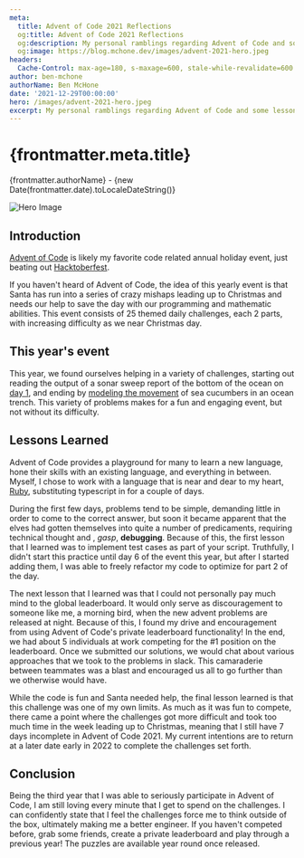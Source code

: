 ```yaml
---
meta:
  title: Advent of Code 2021 Reflections
  og:title: Advent of Code 2021 Reflections
  og:description: My personal ramblings regarding Advent of Code and some lessons learned along the way.
  og:image: https://blog.mchone.dev/images/advent-2021-hero.jpeg
headers:
  Cache-Control: max-age=180, s-maxage=600, stale-while-revalidate=600
author: ben-mchone
authorName: Ben McHone
date: '2021-12-29T00:00:00'
hero: /images/advent-2021-hero.jpeg
excerpt: My personal ramblings regarding Advent of Code and some lessons learned along the way.
---
```


# {frontmatter.meta.title}
{frontmatter.authorName} - {new Date(frontmatter.date).toLocaleDateString()}

<img alt="Hero Image" src={frontmatter.hero} />

## Introduction

[Advent of Code](https://adventofcode.com/2021) is likely my favorite code related annual holiday event, just beating out [Hacktoberfest](https://hacktoberfest.digitalocean.com/). 

If you haven't heard of Advent of Code, the idea of this yearly event is that Santa has run into a series of crazy mishaps leading up to Christmas and needs our help to save the day with our programming and mathematic abilities. This event consists of 25 themed daily challenges, each 2 parts, with increasing difficulty as we near Christmas day.

## This year's event

This year, we found ourselves helping in a variety of challenges, starting out reading the output of a sonar sweep report of the bottom of the ocean on [day 1](https://adventofcode.com/2021/day/1), and ending by [modeling the movement](https://adventofcode.com/2021/day/25) of sea cucumbers in an ocean trench. This variety of problems makes for a fun and engaging event, but not without its difficulty. 

## Lessons Learned

Advent of Code provides a playground for many to learn a new language, hone their skills with an existing language, and everything in between. Myself, I chose to work with a language that is near and dear to my heart, [Ruby](https://www.ruby-lang.org), substituting typescript in for a couple of days. 

During the first few days, problems tend to be simple, demanding little in order to come to the correct answer, but soon it became apparent that the elves had gotten themselves into quite a number of predicaments, requiring technical thought and , _gasp_, **debugging**. Because of this, the first lesson that I learned was to implement test cases as part of your script. Truthfully, I didn't start this practice until day 6 of the event this year, but after I started adding them, I was able to freely refactor my code to optimize for part 2 of the day.

The next lesson that I learned was that I could not personally pay much mind to the global leaderboard. It would only serve as discouragement to someone like me, a morning bird, when the new advent problems are released at night. Because of this, I found my drive and encouragement from using Advent of Code's private leaderboard functionality! In the end, we had about 5 individuals at work competing for the #1 position on the leaderboard. Once we submitted our solutions, we would chat about various approaches that we took to the problems in slack. This camaraderie between teammates was a blast and encouraged us all to go further than we otherwise would have.

While the code is fun and Santa needed help, the final lesson learned is that this challenge was one of my own limits. As much as it was fun to compete, there came a point where the challenges got more difficult and took too much time in the week leading up to Christmas, meaning that I still have 7 days incomplete in Advent of Code 2021. My current intentions are to return at a later date early in 2022 to complete the challenges set forth. 

## Conclusion

Being the third year that I was able to seriously participate in Advent of Code, I am still loving every minute that I get to spend on the challenges. I can confidently state that I feel the challenges force me to think outside of the box, ultimately making me a better engineer. If you haven't competed before, grab some friends, create a private leaderboard and play through a previous year! The puzzles are available year round once released. 
